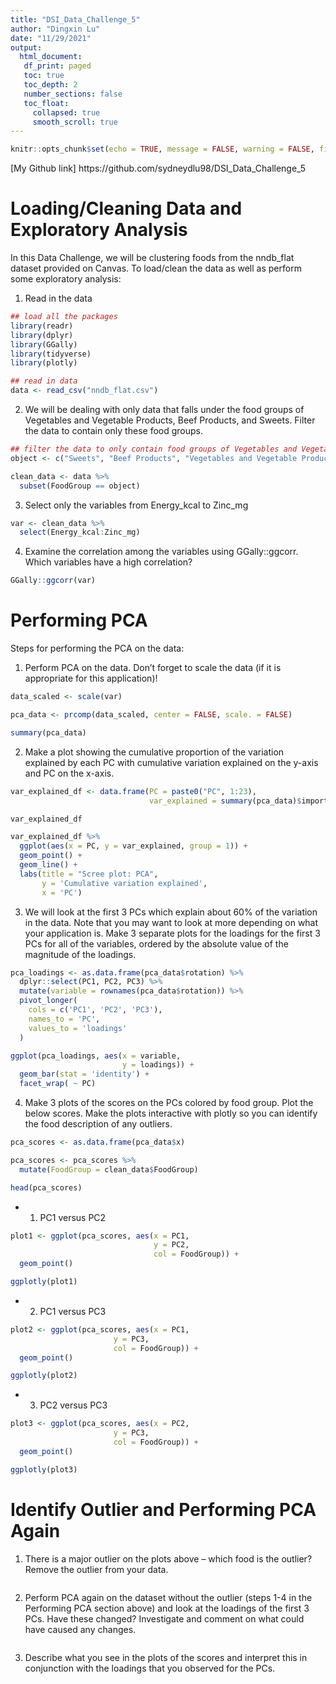 ```yaml
---
title: "DSI_Data_Challenge_5"
author: "Dingxin Lu"
date: "11/29/2021"
output: 
  html_document:
   df_print: paged
   toc: true 
   toc_depth: 2  
   number_sections: false
   toc_float:
     collapsed: true
     smooth_scroll: true
---
```


```r
knitr::opts_chunk$set(echo = TRUE, message = FALSE, warning = FALSE, fig.align = "center")
```

[My Github link] https://github.com/sydneydlu98/DSI_Data_Challenge_5

# Loading/Cleaning Data and Exploratory Analysis

In this Data Challenge, we will be clustering foods from the nndb_flat dataset provided on Canvas. To load/clean the data as well as perform some exploratory analysis:

1. Read in the data

```r
## load all the packages
library(readr)
library(dplyr)
library(GGally)
library(tidyverse)
library(plotly)

## read in data
data <- read_csv("nndb_flat.csv")
```

2. We will be dealing with only data that falls under the food groups of Vegetables and Vegetable Products, Beef Products, and Sweets. Filter the data to contain only these food groups.

```r
## filter the data to only contain food groups of Vegetables and Vegetable Products, Beef Products, and Sweets
object <- c("Sweets", "Beef Products", "Vegetables and Vegetable Products")

clean_data <- data %>%
  subset(FoodGroup == object)
```

3. Select only the variables from Energy_kcal to Zinc_mg

```r
var <- clean_data %>%
  select(Energy_kcal:Zinc_mg)
```

4. Examine the correlation among the variables using GGally::ggcorr. Which variables have a high correlation?

```r
GGally::ggcorr(var)
```


# Performing PCA

Steps for performing the PCA on the data:

1. Perform PCA on the data. Don’t forget to scale the data (if it is appropriate for this application)!
```r
data_scaled <- scale(var)

pca_data <- prcomp(data_scaled, center = FALSE, scale. = FALSE)

summary(pca_data)
```

2. Make a plot showing the cumulative proportion of the variation explained by each PC with cumulative variation explained on the y-axis and PC on the x-axis.

```r
var_explained_df <- data.frame(PC = paste0("PC", 1:23),
                               var_explained = summary(pca_data)$importance[2, ])

var_explained_df

var_explained_df %>%
  ggplot(aes(x = PC, y = var_explained, group = 1)) +
  geom_point() +
  geom_line() +
  labs(title = "Scree plot: PCA",
       y = 'Cumulative variation explained',
       x = 'PC')
```

3. We will look at the first 3 PCs which explain about 60% of the variation in the data. Note that you may want to look at more depending on what your application is. Make 3 separate plots for the loadings for the first 3 PCs for all of the variables, ordered by the absolute value of the magnitude of the loadings.

```r
pca_loadings <- as.data.frame(pca_data$rotation) %>%
  dplyr::select(PC1, PC2, PC3) %>%
  mutate(variable = rownames(pca_data$rotation)) %>%
  pivot_longer(
    cols = c('PC1', 'PC2', 'PC3'),
    names_to = 'PC',
    values_to = 'loadings'
  )

ggplot(pca_loadings, aes(x = variable, 
                         y = loadings)) +
  geom_bar(stat = 'identity') +
  facet_wrap( ~ PC)
```

4. Make 3 plots of the scores on the PCs colored by food group. Plot the below scores. Make the plots interactive with plotly so you can identify the food description of any outliers.

```r
pca_scores <- as.data.frame(pca_data$x)

pca_scores <- pca_scores %>%
  mutate(FoodGroup = clean_data$FoodGroup)

head(pca_scores)
```

* 1. PC1 versus PC2

```r
plot1 <- ggplot(pca_scores, aes(x = PC1,
                                y = PC2,
                                col = FoodGroup)) +
  geom_point()

ggplotly(plot1)
```

* 2. PC1 versus PC3

```r
plot2 <- ggplot(pca_scores, aes(x = PC1, 
                       y = PC3, 
                       col = FoodGroup)) +
  geom_point()

ggplotly(plot2)
```

* 3. PC2 versus PC3

```r
plot3 <- ggplot(pca_scores, aes(x = PC2, 
                       y = PC3, 
                       col = FoodGroup)) +
  geom_point()

ggplotly(plot3)
```

# Identify Outlier and Performing PCA Again

1. There is a major outlier on the plots above – which food is the outlier? Remove the outlier from your data.

```r

```

2. Perform PCA again on the dataset without the outlier (steps 1-4 in the Performing PCA section above) and look at the loadings of the first 3 PCs. Have these changed? Investigate and comment on what could have caused any changes.

```r

```

3. Describe what you see in the plots of the scores and interpret this in conjunction with the loadings that you observed for the PCs.

```r

```

